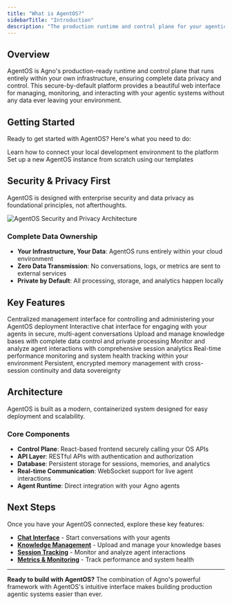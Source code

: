 ```yaml
---
title: "What is AgentOS?"
sidebarTitle: "Introduction"
description: "The production runtime and control plane for your agentic systems"
---
```


## Overview

AgentOS is Agno's production-ready runtime and control plane that runs entirely within your own infrastructure, ensuring complete data privacy and control.
This secure-by-default platform provides a beautiful web interface for managing, monitoring, and interacting with your agentic systems without any data ever leaving your environment.

## Getting Started

Ready to get started with AgentOS? Here's what you need to do:

<CardGroup cols={2}>
  <Card
    title="Connect Your AgentOS"
    icon="link"
    href="/docs/agent-os/connecting-your-os"
  >
    Learn how to connect your local development environment to the platform
  </Card>
  <Card
    title="Create Your First OS"
    icon="plus"
    href="/docs/agent-os/creating-your-first-os"
  >
    Set up a new AgentOS instance from scratch using our templates
  </Card>
</CardGroup>

## Security & Privacy First

AgentOS is designed with enterprise security and data privacy as foundational principles, not afterthoughts.

<Frame>
  <img
    src="/images/agentos-secure-infra-illustration.png"
    alt="AgentOS Security and Privacy Architecture"
    style={{ borderRadius: "0.5rem" }}
  />
</Frame>

### Complete Data Ownership

- **Your Infrastructure, Your Data**: AgentOS runs entirely within your cloud environment
- **Zero Data Transmission**: No conversations, logs, or metrics are sent to external services
- **Private by Default**: All processing, storage, and analytics happen locally

## Key Features

<CardGroup cols={2}>
  <Card
    title="Control Plane"
    icon="desktop"
    href="/docs/agent-os/control-plane"
  >
    Centralized management interface for controlling and administering your
    AgentOS deployment
  </Card>
  <Card
    title="Chat Interface"
    icon="comment"
    href="/docs/agent-os/chat-interface"
  >
    Interactive chat interface for engaging with your agents in secure,
    multi-agent conversations
  </Card>
  <Card
    title="Knowledge Management"
    icon="book"
    href="/docs/agent-os/knowledge-management"
  >
    Upload and manage knowledge bases with complete data control and private
    processing
  </Card>
  <Card
    title="Session Tracking"
    icon="clock"
    href="/docs/agent-os/session-tracking"
  >
    Monitor and analyze agent interactions with comprehensive session analytics
  </Card>
  <Card
    title="Metrics & Monitoring"
    icon="chart-line"
    href="/docs/agent-os/metrics-monitoring"
  >
    Real-time performance monitoring and system health tracking within your
    environment
  </Card>
  <Card title="Memory System" icon="brain" href="/docs/agent-os/memory-system">
    Persistent, encrypted memory management with cross-session continuity and
    data sovereignty
  </Card>
</CardGroup>

## Architecture

AgentOS is built as a modern, containerized system designed for easy deployment and scalability.

### Core Components

- **Control Plane**: React-based frontend securely calling your OS APIs
- **API Layer**: RESTful APIs with authentication and authorization
- **Database**: Persistent storage for sessions, memories, and analytics
- **Real-time Communication**: WebSocket support for live agent interactions
- **Agent Runtime**: Direct integration with your Agno agents

## Next Steps

Once you have your AgentOS connected, explore these key features:

- **[Chat Interface](/docs/agent-os/chat-interface)** - Start conversations with your agents
- **[Knowledge Management](/docs/documentation/knowledge/introduction)** - Upload and manage your knowledge bases
- **[Session Tracking](/docs/documentation/agents/sessions)** - Monitor and analyze agent interactions
- **[Metrics & Monitoring](/docs/documentation/agents/metrics)** - Track performance and system health

---

**Ready to build with AgentOS?** The combination of Agno's powerful framework with AgentOS's intuitive interface makes building production agentic systems easier than ever.
